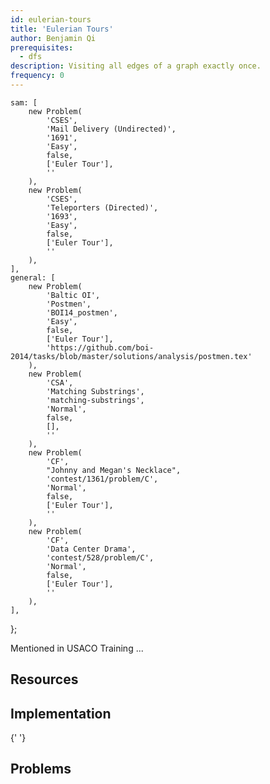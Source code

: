 ```yaml
---
id: eulerian-tours
title: 'Eulerian Tours'
author: Benjamin Qi
prerequisites:
  - dfs
description: Visiting all edges of a graph exactly once.
frequency: 0
---
```




	sam: [
		new Problem(
			'CSES',
			'Mail Delivery (Undirected)',
			'1691',
			'Easy',
			false,
			['Euler Tour'],
			''
		),
		new Problem(
			'CSES',
			'Teleporters (Directed)',
			'1693',
			'Easy',
			false,
			['Euler Tour'],
			''
		),
	],
	general: [
		new Problem(
			'Baltic OI',
			'Postmen',
			'BOI14_postmen',
			'Easy',
			false,
			['Euler Tour'],
			'https://github.com/boi-2014/tasks/blob/master/solutions/analysis/postmen.tex'
		),
		new Problem(
			'CSA',
			'Matching Substrings',
			'matching-substrings',
			'Normal',
			false,
			[],
			''
		),
		new Problem(
			'CF',
			"Johnny and Megan's Necklace",
			'contest/1361/problem/C',
			'Normal',
			false,
			['Euler Tour'],
			''
		),
		new Problem(
			'CF',
			'Data Center Drama',
			'contest/528/problem/C',
			'Normal',
			false,
			['Euler Tour'],
			''
		),
	],
};

Mentioned in USACO Training ...

<Problems problems={problems.sam} />

## Resources

<Resources>
	<Resource source="CPH" title="19.1 - Eulerian Tours"></Resource>
	<Resource source="CP2" title="4.7.3 - Eulerian Graph"></Resource>
</Resources>

## Implementation

<Resources>
	<Resource
		source="Benq (from KACTL)"
		title="EulerPath"
		url="https://github.com/bqi343/USACO/blob/07acbcfff3131445ecf89f781e80618b833cb592/Implementations/content/graphs%20(12)/DFS/EulerPath%20(12.2).h"
	>
		{' '}
	</Resource>
</Resources>

<IncompleteSection />

## Problems

<Problems problems={problems.general} />
